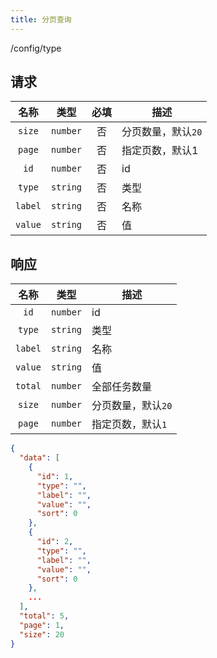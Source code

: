 ```yaml
---
title: 分页查询
---
```


<GET>/config/type</GET>

## 请求

<APITable>

| 名称 | 类型 | 必填 | 描述 |
| :-: | :-: | :-: | --- |
| `size` | `number` | 否 | 分页数量，默认`20` |
| `page` | `number` | 否 | 指定页数，默认1 |
| `id` | `number` | 否 | id |
| `type` | `string` | 否 | 类型 |
| `label` | `string` | 否 | 名称 |
| `value` | `string` | 否 | 值 |

</APITable>

## 响应

<APITable>

| 名称 | 类型 | 描述 |
| :-: | :-: | --- |
| `id` | `number` | id |
| `type` | `string` | 类型 |
| `label` | `string` | 名称 |
| `value` | `string` | 值 |
| `total` | `number` | 全部任务数量 |
| `size` | `number` | 分页数量，默认`20` |
| `page` | `number` | 指定页数，默认`1` |

</APITable>

```json title="示例"
{
  "data": [
    {
      "id": 1,
      "type": "",
      "label": "",
      "value": "",
      "sort": 0
    },
    {
      "id": 2,
      "type": "",
      "label": "",
      "value": "",
      "sort": 0
    },
    ...
  ],
  "total": 5,
  "page": 1,
  "size": 20
}
```
